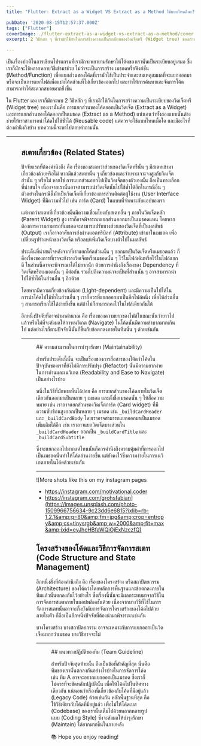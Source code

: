 ```yaml
---
title: "Flutter: Extract as a Widget VS Extract as a Method ใช้แบบไหนดีนะ?"

pubDate: '2020-08-15T12:57:37.000Z'
tags: ["Flutter"]
coverImage: ./flutter-extract-as-a-widget-vs-extract-as-a-method/cover.jpeg
excerpt: 2 วิธีหลัก ๆ ที่เรามักใช้กันในการสร้างความเป็นระเบียบของวิดเจ็ตทรี (Widget tree) ของเรานั่นคือ การแยกส่วนของโค้ดออกเป็นวิดเจ็ต (Extract as a Widget) และการแยกส่วนของโค้ดออกเป็นเมธอด (Extract as a Method) แน่นอนว่าทั้งสองแบบนั้นต่างช่วยให้เราสามารถนำโค้ดไปใช้ซ้ำได้ (Reusable code) แต่ควรจะใช้แบบไหนเมื่อใด และมีอะไรที่ต้องคำนึงถึงบ้าง บทความนี้จะพาไปตอบคำถามนั้น

---
```




เป็นเรื่องปกติในการเขียนโปรแกรมที่เรามักจะพยายามรักษาให้โค้ดของเรานั้นเป็นระเบียบอยู่เสมอ ซึ่งเราก็มักจะใช้หลากหลายวิธีเข้ามาช่วย ไม่ว่าจะเป็นการสร้าง เมธอดหรือฟังก์ชัน (Method/Function) เพื่อแยกส่วนของโค้ดที่เรามักใช้เป็นประจำและสมเหตุสมผลที่จะแยกออกมา หรือจะเป็นการแยกไฟล์เพื่อแบ่งโค้ดส่วนที่ไม่เกี่ยวข้องออกไป และทำให้การค้นหาและจัดการโค้ดสามารถทำได้สะดวกสบายมากยิ่งขึ้น

ใน Flutter เอง เราก็มักจะพบ 2 วิธีหลัก ๆ ที่เรามักใช้กันในการสร้างความเป็นระเบียบของวิดเจ็ตทรี (Widget tree) ของเรานั่นคือ การแยกส่วนของโค้ดออกเป็นวิดเจ็ต (Extract as a Widget) และการแยกส่วนของโค้ดออกเป็นเมธอด (Extract as a Method) แน่นอนว่าทั้งสองแบบนั้นต่างช่วยให้เราสามารถนำโค้ดไปใช้ซ้ำได้ (Reusable code) แต่ควรจะใช้แบบไหนเมื่อใด และมีอะไรที่ต้องคำนึงถึงบ้าง บทความนี้จะพาไปตอบคำถามนั้น

---

<Figure src="https://images.unsplash.com/photo-1545987796-200677ee1011?ixlib=rb-1.2.1&amp;q=80&amp;fm=jpg&amp;crop=entropy&amp;cs=tinysrgb&amp;w=2000&amp;fit=max&amp;ixid=eyJhcHBfaWQiOjExNzczfQ" alt="" />

## สเตทเกี่ยวข้อง (Related States)

ปัจจัยแรกที่ต้องคำนึงถึง คือ เรื่องของสเตทว่าส่วนของวิดเจ็ตทรีนั้น ๆ มีสเตทเข้ามาเกี่ยวข้องด้วยหรือไม่ หากมีแล้วสเตทนั้น ๆ เกี่ยวข้องและจำเพาะเจาะจงสูงกับวิดเจ็ตส่วนั้น ๆ หรือไม่ หากใช่ การแยกส่วนออกไปเป็นวิดเจ็ตของตัวเองนั้น ถือเป็นทางเลือกที่น่าสนใจ เนื่องจากเรานั้นอาจสามารถนำวิดเจ็ตนั้นไปใช้ซ้ำได้อีกในกรณีอื่น ๆ ตัวอย่างในกรณีนี้มักเป็นวิดเจ็ตที่เกี่ยวข้องการส่วนติดต่อผู้ใช้งาน (User Interface Widget) ที่มีความทั่วไป เช่น การ์ด (Card) ในแบบที่จำเพาะกับแอปของเรา

แต่หากว่าสเตทที่เกี่ยวข้องนั้นมีความเชื่อมโยงกับสเตทอื่น ๆ ภายในวิดเจ็ตหลัก (Parent Widget) สูง เราก็อาจพิจารณาแยกส่วนออกมาเป็นเมธอดแทน โดยหากต้องการความสามารถที่เมธอดจะสามารถปรับบางส่วนของวิดเจ็ตที่เป็นผลลัพธ์ (Output) เราก็อาจอาศัยการส่งผ่านแอตทริบิลท์ (Attribute) เข้ามาในเมธอด เพื่อเปลี่ยนรูปร่างหน้าของวิดเจ็ต หรือลบ/เพิ่มวิดเจ็ตบางตัวไปในผลลัพธ์

ประเด็นที่น่าสนใจหลังจากที่เราแยกโค้ดส่วนนั้น ๆ ออกมาเป็นวิดเจ็ตหรือเมธอดแล้ว ก็คือเรื่องของการที่เราจะยังวางวิดเจ็ตหรือเมธอดนั้น ๆ ไว้ในไฟล์เดิมหรือไว้ในไฟล์แยกดี ในส่วนนี้อาจจะพิจารณาได้ไม่ยากนัก ด้วยการคำนึงถึงเรื่องของ Dependency ที่วิดเจ็ตหรือเมธอดนั้น ๆ มีต่อกัน รวมไปถึงความน่าจะเป็นที่ส่วนนั้น ๆ อาจสามารถนำไปใช้ซ้ำได้ในส่วนอื่น ๆ อีกด้วย

โดยหากมีความเกี่ยงข้องกันน้อย (Light-dependent) และมีความเป็นไปได้ในการนำโค้ดไปใช้ซ้ำในส่วนอื่น ๆ เราก็ควรที่แยกออกมาเป็นอีกไฟล์หนึ่ง เพื่อให้ส่วนอื่น ๆ สามารถเรียกใช้ได้ง่ายยิ่งขึ้น แต่ถ้าไม่ก็สามารถคงไว้ในไฟล์เดียวกันได้

อีกหนึ่งปัจจัยที่อาจนำมาคำนวณ คือ เรื่องของความยาวของไฟล์ในขณะนั้นว่ายาวไปแล้วหรือไม่ที่จะส่งผลให้การเนวิเกต (Navigate) ในโค้ดนั้นมีความลำบากมากเกินไป แต่อย่างไรก็ตามปัจจัยนี้นั้นก็ขึ้นกับข้อตกลงภายในทีมนั้น ๆ ด้วยเช่นกัน

---
<Figure src="https://images.unsplash.com/photo-1574689049868-e94ed5301745?ixlib=rb-1.2.1&amp;q=80&amp;fm=jpg&amp;crop=entropy&amp;cs=tinysrgb&amp;w=2000&amp;fit=max&amp;ixid=eyJhcHBfaWQiOjExNzczfQ" alt="NREL Thermochemical Process/ Control Engineer and Research Technician work during a 48 hour Hot Test in Thermochemical User Facility Pilot Plant in the Field Test Laboratory Building (FTLB)." />
## ความสามารถในการบำรุงรักษา (Maintainability)

สำหรับประเด็นนี้นั้น จะเป็นเรื่องของการสื่อสารของโค้ดว่าโค้ดในปัจจุบันของเราที่ยังไม่มีการปรับปรุง (Refactor) นั้นมีความยากง่ายในการอ่านและเนวิเกต (Readability and Ease to Navigate) เป็นอย่างไรบ้าง 

หนึ่งในวิธีที่มักพบเห็นได้บ่อย คือ การแยกส่วนของโค้ดภายในวิดเจ็ตเดียวกันออกมาเป็นหลาย ๆ เมธอด และตั้งชื่อเมธอดนั้น ๆ ให้สื่อความหมาย เช่น เราอาจแยกส่วนของวิดเจ็ตการ์ด (Card widget) ที่มีความซับซ้อนสูงออกเป็นหลาย ๆ เมธอด เช่น `_buildCardHeader` และ `_buildCardBody` โดยเราอาจสามารถแยกออกมาเป็นเมธอดเพิ่มเติมได้อีก เช่น เราอาจแยกวิดเจ็ตบางส่วนใน `_buildCardHeader` ออกเป็น `_buildCardTitle` และ `_buildCardSubtitle`

ซึ่งจะแยกออกไปมากแค่ไหนนั้นก็ควรคำนึงถึงความคุ้มค่าที่การออกไปเป็นเมธอดนั้นทำให้โค้ดอ่านง่ายขึ้น แต่ยังคงไว้ซึ่งความง่ายในการเนวิเกตภายในโค้ดด้วยเช่นกัน

---
![More shots like this on my instagram pages 
- https://instagram.com/motivational.coder
- https://instagram.com/grohsfabian](https://images.unsplash.com/photo-1509966756634-9c23dd6e6815?ixlib=rb-1.2.1&amp;q=80&amp;fm=jpg&amp;crop=entropy&amp;cs=tinysrgb&amp;w=2000&amp;fit=max&amp;ixid=eyJhcHBfaWQiOjExNzczfQ)
## โครงสร้างของโค้ดและวิธีการจัดการสเตท (Code Structure and State Management)

อีกหนึ่งสิ่งที่ต้องคำนึงถึง คือ เรื่องของโครงสร้าง หรือสถาปัตยกรรม (Architecture) ของโค้ดว่าโดยหลักการพื้นฐานและข้อตกลงภายในทีมแล้วนั้นตกลงกันไว้อย่างไร ซึ่งเรื่องนี้นั้นจะมีผลกระทบมาจากวิธีในการจัดการสเตทภายในแอปพลิเคชันด้วย เนื่องจากบางวิธีที่ใช้ในการจัดการสเตทนั้นอาจจะกึ่งบังคับการจัดการโครงสร้างของโค้ดไปด้วยภายในตัว ก็ถือเป็นอีกหนึ่งปัจจัยที่ต้องนำมาพิจารณาเช่นกัน

บางโครงสร้าง บางสถาปัตยกรรม อาจจะเหมาะกับการแยกออกเป็นวิดเจ็ดมากกว่าเมธอด บางวิธีอาจจะไม่

---
<Figure src="https://images.unsplash.com/photo-1522071820081-009f0129c71c?ixlib=rb-1.2.1&amp;q=80&amp;fm=jpg&amp;crop=entropy&amp;cs=tinysrgb&amp;w=2000&amp;fit=max&amp;ixid=eyJhcHBfaWQiOjExNzczfQ" alt="Team work, work colleagues, working together" />
## แนวทางปฏิบัติของทีม (Team Guideline)

สำหรับปัจจัยสุดท้ายนั้น ถือเป็นข้อที่สำคัญที่สุด นั่นคือทีมของเรานั้นตกลงกันอย่างไรบ้างในการจัดการโค้ด เช่น ทีม A อาจจะอยากแยกออกเป็นเมธอด ซึ่งเราก็ไม่ควรที่จะขัดหลักปฏิบัตินั้น เพื่อให้โค้ดไปในทิศทางเดียวกัน แน่นอนว่าเรื่องนี้เกี่ยวข้องกับโค้ดที่มีอยู่แล้ว (Legacy Code) ด้วยเช่นกัน หลักพื้นฐานที่สุด คือ ใช้วิธีเดียวกับโค้ดที่มีอยู่แล้ว เพื่อไม่ให้โค้ดเบส (Codebase) ของเรานั้นเต็มไปด้วยหลากหลายรูปแบบ (Coding Style) ซึ่งจะส่งผลให้บำรุงรักษา (Maintain) ได้ยากมากขึ้นในภายหลัง

<Callout type="tip" title="Thanks for reading">
  📚 Hope you enjoy reading!
</Callout>

